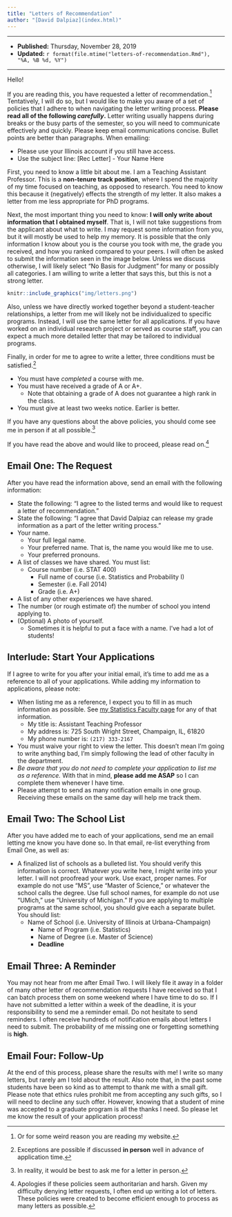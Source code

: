 ```yaml
---
title: "Letters of Recommendation"
author: "[David Dalpiaz](index.html)"
---
```


***

- **Published:** Thursday, November 28, 2019
- **Updated:** `r format(file.mtime("letters-of-recommendation.Rmd"), "%A, %B %d, %Y")`

***

Hello!

If you are reading this, you have requested a letter of recommendation.^[Or for some weird reason you are reading my website.] Tentatively, I will do so, but I would like to make you aware of a set of policies that I adhere to when navigating the letter writing process. **Please read all of the following _carefully_.** Letter writing usually happens during breaks or the busy parts of the semester, so you will need to communicate effectively and quickly. Please keep email communications concise. Bullet points are better than paragraphs. When emailing:

- Please use your Illinois account if you still have access.
- Use the subject line: [Rec Letter] - Your Name Here

First, you need to know a little bit about me. I am a Teaching Assistant Professor. This is a **non-tenure track position**, where I spend the majority of my time focused on teaching, as opposed to research. You need to know this because it (negatively) effects the strength of my letter. It also makes a letter from me less appropriate for PhD programs.

Next, the most important thing you need to know: **I will only write about information that I obtained myself**. That is, I will not take suggestions from the applicant about what to write. I may request some information from you, but it will mostly be used to help my memory. It is possible that the only information I know about you is the course you took with me, the grade you received, and how you ranked compared to your peers. I will often be asked to submit the information seen in the image below. Unless we discuss otherwise, I will likely select "No Basis for Judgment" for many or possibly all categories. I am willing to write a letter that says this, but this is not a strong letter.

```r
knitr::include_graphics("img/letters.png")
```

Also, unless we have directly worked together beyond a student-teacher relationships, a letter from me will likely not be individualized to specific programs. Instead, I will use the same letter for all applications. If you have worked on an individual research project or served as course staff, you can expect a much more detailed letter that may be tailored to individual programs.

Finally, in order for me to agree to write a letter, three conditions must be satisfied.^[Exceptions are possible if discussed **in person** well in advance of application time.]

- You must have *completed* a course with me.
- You must have received a grade of A or A+. 
  - Note that obtaining a grade of A does not guarantee a high rank in the class.
- You must give at least two weeks notice. Earlier is better.

If you have any questions about the above policies, you should come see me in person if at all possible.^[In reality, it would be best to ask me for a letter in person.]

If you have read the above and would like to proceed, please read on.^[Apologies if these policies seem authoritarian and harsh. Given my difficulty denying letter requests, I often end up writing a lot of letters. These policies were created to become efficient enough to process as many letters as possible.]

## Email One: The Request

After you have read the information above, send an email with the following information:

- State the following: "I agree to the listed terms and would like to request a letter of recommendation."
- State the following: "I agree that David Dalpiaz can release my grade information as a part of the letter writing process."
- Your name.
  - Your full legal name.
  - Your preferred name. That is, the name you would like me to use.
  - Your preferred pronouns.
- A list of classes we have shared. You must list:
  - Course number (i.e. STAT 400)
    - Full name of course (i.e. Statistics and Probability I)
    - Semester (i.e. Fall 2014)
    - Grade (i.e. A+)
- A list of any other experiences we have shared.
- The number (or rough estimate of) the number of school you intend applying to.
- (Optional) A photo of yourself. 
  - Sometimes it is helpful to put a face with a name. I've had a lot of students!

## Interlude: Start Your Applications

If I agree to write for you after your initial email, it's time to add me as a reference to all of your applications. While adding my information to applications, please note:

- When listing me as a reference, I expect you to fill in as much information as possible. See [my Statistics Faculty page](https://stat.illinois.edu/directory/profile/dalpiaz2) for any of that information.
  - My title is: Assistant Teaching Professor
  - My address is: 725 South Wright Street, Champaign, IL, 61820
  - My phone number is: `(217) 333-2167`
- You must waive your right to view the letter. This doesn't mean I'm going to write anything bad, I'm simply following the lead of other faculty in the department.
- *Be aware that you do not need to complete your application to list me as a reference.* With that in mind, **please add me ASAP** so I can complete them whenever I have time.
- Please attempt to send as many notification emails in one group. Receiving these emails on the same day will help me track them.

## Email Two: The School List

After you have added me to each of your applications, send me an email letting me know you have done so. In that email, re-list everything from Email One, as well as:

- A finalized list of schools as a bulleted list. You should verify this information is correct. Whatever you write here, I might write into your letter. I will not proofread your work. Use exact, proper names. For example do not use "MS", use "Master of Science," or whatever the school calls the degree. Use full school names, for example do not use "UMich," use "University of Michigan." If you are applying to multiple programs at the same school, you should give each a separate bullet. You should list:
  - Name of School (i.e. University of Illinois at Urbana-Champaign)
    - Name of Program (i.e. Statistics)
    - Name of Degree (i.e. Master of Science)
    - **Deadline**

## Email Three: A Reminder

You may not hear from me after Email Two. I will likely file it away in a folder of many other letter of recommendation requests I have received so that I can batch process them on some weekend where I have time to do so. If I have not submitted a letter within a week of the deadline, it is your responsibility to send me a reminder email. Do not hesitate to send reminders. I often receive hundreds of notification emails about letters I need to submit. The probability of me missing one or forgetting something is **high**.

## Email Four: Follow-Up

At the end of this process, please share the results with me! I write so many letters, but rarely am I told about the result. Also note that, in the past some students have been so kind as to attempt to thank me with a small gift. Please note that ethics rules prohibit me from accepting any such gifts, so I will need to decline any such offer. However, knowing that a student of mine was accepted to a graduate program is all the thanks I need. So please let me know the result of your application process!
